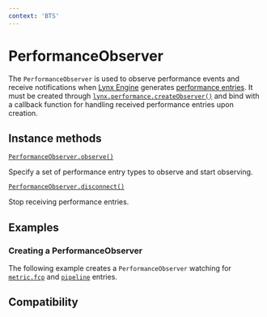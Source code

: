 ```yaml
---
context: 'BTS'
---
```



# PerformanceObserver

The `PerformanceObserver` is used to observe performance events and receive notifications when [Lynx Engine](/guide/spec#engine) generates [performance entries](/api/lynx-api/performance-api/performance-entry).
It must be created through [`lynx.performance.createObserver()`](/api/lynx-api/lynx/lynx-performance#createobserver) and bind with a callback function for handling received performance entries upon creation.

## Instance methods

[`PerformanceObserver.observe()`](./performance-observer/observe)

Specify a set of performance entry types to observe and start observing.

[`PerformanceObserver.disconnect()`](./performance-observer/disconnect)

Stop receiving performance entries.

## Examples

### Creating a PerformanceObserver

The following example creates a `PerformanceObserver` watching for [`metric.fcp`](./performance-entry/metric-fcp-entry) and [`pipeline`](./performance-entry/pipeline-entry) entries.


<Go
  example="performance-api"
  defaultFile="src/simple_observe/index.tsx"
  defaultEntryFile="dist/SimpleObseve.lynx.bundle"
  img="https://lf-lynx.tiktok-cdns.com/obj/lynx-artifacts-oss-sg/lynx-website/assets/doc/simple-observe-demo.jpeg"
  entry="src/simple_observe"
  highlight="{11-21,31}"
/>

## Compatibility


<LegacyCompatTable metadata="lynx-api/performance-api/performance-observer" />
